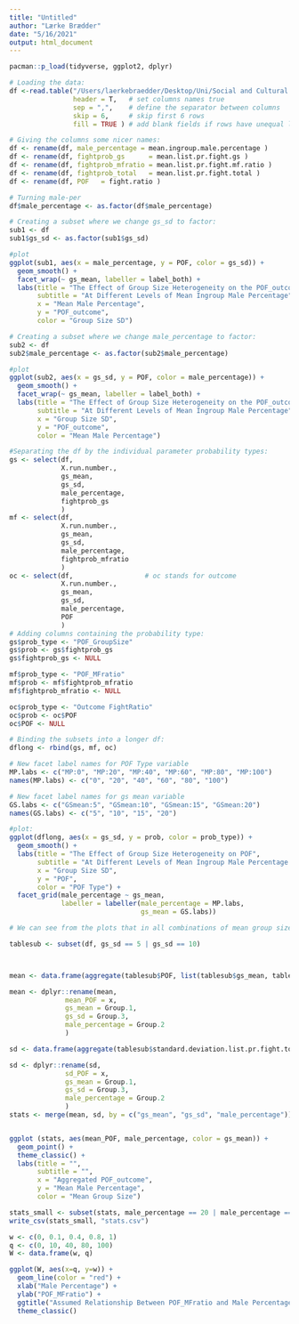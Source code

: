 ```yaml
---
title: "Untitled"
author: "Lærke Brædder"
date: "5/16/2021"
output: html_document
---
```


```r
pacman::p_load(tidyverse, ggplot2, dplyr)

# Loading the data:
df <-read.table("/Users/laerkebraedder/Desktop/Uni/Social and Cultural Dynamics/Exam project/NetLogo/final_table.csv",
                header = T,   # set columns names true
                sep = ",",    # define the separator between columns
                skip = 6,     # skip first 6 rows 
                fill = TRUE ) # add blank fields if rows have unequal lengths

# Giving the columns some nicer names:
df <- rename(df, male_percentage = mean.ingroup.male.percentage )
df <- rename(df, fightprob_gs      = mean.list.pr.fight.gs )
df <- rename(df, fightprob_mfratio = mean.list.pr.fight.mf.ratio )
df <- rename(df, fightprob_total   = mean.list.pr.fight.total )
df <- rename(df, POF   = fight.ratio )
```

```r
# Turning male-per
df$male_percentage <- as.factor(df$male_percentage)

# Creating a subset where we change gs_sd to factor:
sub1 <- df
sub1$gs_sd <- as.factor(sub1$gs_sd)

#plot
ggplot(sub1, aes(x = male_percentage, y = POF, color = gs_sd)) + 
  geom_smooth() + 
  facet_wrap(~ gs_mean, labeller = label_both) +
  labs(title = "The Effect of Group Size Heterogeneity on the POF_outcome",
       subtitle = "At Different Levels of Mean Ingroup Male Percentage",
       x = "Mean Male Percentage",
       y = "POF_outcome", 
       color = "Group Size SD")

# Creating a subset where we change male_percentage to factor:
sub2 <- df
sub2$male_percentage <- as.factor(sub2$male_percentage)

#plot
ggplot(sub2, aes(x = gs_sd, y = POF, color = male_percentage)) + 
  geom_smooth() + 
  facet_wrap(~ gs_mean, labeller = label_both) +
  labs(title = "The Effect of Group Size Heterogeneity on the POF_outcome",
       subtitle = "At Different Levels of Mean Ingroup Male Percentage",
       x = "Group Size SD",
       y = "POF_outcome", 
       color = "Mean Male Percentage")
```

```r
#Separating the df by the individual parameter probability types:
gs <- select(df, 
             X.run.number., 
             gs_mean, 
             gs_sd, 
             male_percentage, 
             fightprob_gs
             )
mf <- select(df, 
             X.run.number., 
             gs_mean, 
             gs_sd, 
             male_percentage, 
             fightprob_mfratio
             )
oc <- select(df,                  # oc stands for outcome
             X.run.number., 
             gs_mean, 
             gs_sd, 
             male_percentage, 
             POF
             )
# Adding columns containing the probability type:
gs$prob_type <- "POF_GroupSize"
gs$prob <- gs$fightprob_gs
gs$fightprob_gs <- NULL

mf$prob_type <- "POF_MFratio"
mf$prob <- mf$fightprob_mfratio
mf$fightprob_mfratio <- NULL

oc$prob_type <- "Outcome FightRatio"
oc$prob <- oc$POF
oc$POF <- NULL

# Binding the subsets into a longer df:
dflong <- rbind(gs, mf, oc)
```

```r
# New facet label names for POF Type variable
MP.labs <- c("MP:0", "MP:20", "MP:40", "MP:60", "MP:80", "MP:100")
names(MP.labs) <- c("0", "20", "40", "60", "80", "100")

# New facet label names for gs mean variable
GS.labs <- c("GSmean:5", "GSmean:10", "GSmean:15", "GSmean:20")
names(GS.labs) <- c("5", "10", "15", "20")

#plot:
ggplot(dflong, aes(x = gs_sd, y = prob, color = prob_type)) + 
  geom_smooth() + 
  labs(title = "The Effect of Group Size Heterogeneity on POF", 
       subtitle = "At Different Levels of Mean Ingroup Male Percentage and Mean Group Size",
       x = "Group Size SD",
       y = "POF",
       color = "POF Type") +
  facet_grid(male_percentage ~ gs_mean, 
             labeller = labeller(male_percentage = MP.labs, 
                                 gs_mean = GS.labs))
```


```r
# We can see from the plots that in all combinations of mean group size and in-group male percentage, most drastic change seem to be happening between SD=5 and SD=10 (also between SD=0 and SD=5, but the mean outcome POF is always zero when SD=0, so we do not need to see that in a table).

tablesub <- subset(df, gs_sd == 5 | gs_sd == 10)



mean <- data.frame(aggregate(tablesub$POF, list(tablesub$gs_mean, tablesub$male_percentage, tablesub$gs_sd), mean))

mean <- dplyr::rename(mean, 
              mean_POF = x,
              gs_mean = Group.1,
              gs_sd = Group.3,
              male_percentage = Group.2
              )

sd <- data.frame(aggregate(tablesub$standard.deviation.list.pr.fight.total, list(tablesub$gs_mean, tablesub$male_percentage, tablesub$gs_sd), mean))

sd <- dplyr::rename(sd, 
              sd_POF = x,
              gs_mean = Group.1,
              gs_sd = Group.3,
              male_percentage = Group.2
              )
stats <- merge(mean, sd, by = c("gs_mean", "gs_sd", "male_percentage"))


ggplot (stats, aes(mean_POF, male_percentage, color = gs_mean)) + 
  geom_point() + 
  theme_classic() + 
  labs(title = "",
       subtitle = "",
       x = "Aggregated POF_outcome",
       y = "Mean Male Percentage",
       color = "Mean Group Size")

stats_small <- subset(stats, male_percentage == 20 | male_percentage == 60 | male_percentage == 100)
write_csv(stats_small, "stats.csv")
```



```r
w <- c(0, 0.1, 0.4, 0.8, 1)
q <- c(0, 10, 40, 80, 100)
W <- data.frame(w, q)

ggplot(W, aes(x=q, y=w)) + 
  geom_line(color = "red") + 
  xlab("Male Percentage") + 
  ylab("POF_MFratio") + 
  ggtitle("Assumed Relationship Between POF_MFratio and Male Percentage") + 
  theme_classic()
```






